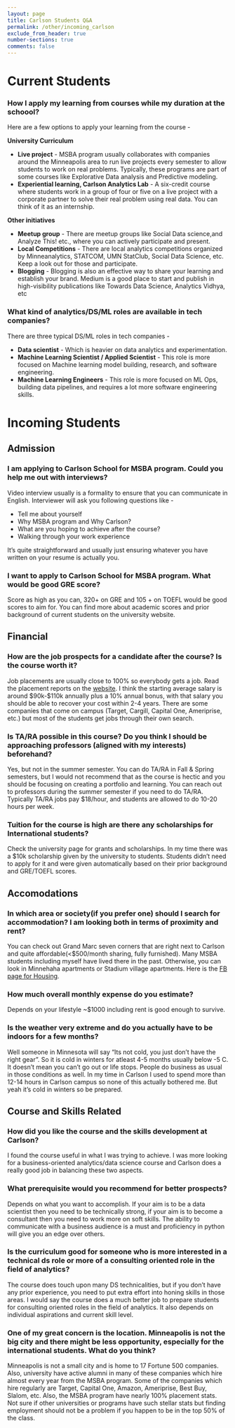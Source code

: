 ```yaml
---
layout: page
title: Carlson Students Q&A
permalink: /other/incoming_carlson
exclude_from_header: true
number-sections: true
comments: false
---
```


# Current Students
::: {.callout-note icon=false collapse="true"}
### **How I apply my learning from courses while my duration at the schoool?**

Here are a few options to apply your learning from the course - 

**University Curriculum**

- **Live project** - MSBA program usually collaborates with companies around the Minneapolis area to run live projects every semester to allow students to work on real problems. Typically, these programs are part of some courses like Explorative Data analysis and Predictive modeling. 
- **Experiential learning, Carlson Analytics Lab** - A six-credit course where students work in a group of four or five on a live project with a corporate partner to solve their real problem using real data. You can think of it as an internship.

**Other initiatives**

- **Meetup group**  - There are meetup groups like Social Data science,and Analyze This! etc., where you can actively participate and present.
- **Local Competitions**  - There are local analytics competitions organized by Minneanalytics, STATCOM, UMN StatClub, Social Data Science, etc. Keep a look out for those and participate.
- **Blogging** - Blogging is also an effective way to share your learning and establish your brand. Medium is a good place to start and publish in high-visibility publications like Towards Data Science, Analytics Vidhya, etc

:::


::: {.callout-note icon=false collapse="true"}
### **What kind of analytics/DS/ML roles are available in tech companies?**

There are three typical DS/ML roles in tech companies - 

* **Data scientist** - Which is heavier on data analytics and experimentation. 
* **Machine Learning Scientist / Applied Scientist** - This role is more focused on Machine learning model building, research, and software engineering.
* **Machine Learning Engineers** - This role is more focused on ML Ops, building data pipelines, and requires a lot more software engineering skills.
:::

# Incoming Students
## Admission
::: {.callout-note icon=false collapse="true"}
### **I am applying to Carlson School for MSBA program. Could you help me out with interviews?**

Video interview usually is a formality to ensure that you can communicate in English. Interviewer will ask you following questions like - 

- Tell me about yourself
- Why MSBA program and Why Carlson? 
- What are you hoping to achieve after the course? 
- Walking through your work experience

It's quite straightforward and usually just ensuring whatever you have written on your resume is actually you.
:::

::: {.callout-note icon=false collapse="true"}
### **I want to apply to Carlson School for MSBA program. What would be good GRE score?**

Score as high as you can, 320+ on GRE and 105 + on TOEFL would be good scores to aim for. You can find more about academic scores and prior background of current students on the university website.
:::

## Financial

::: {.callout-note icon=false collapse="true"}
### **How are the job prospects for a candidate after the course? Is the course worth it?**
Job placements are usually close to 100% so everybody gets a job. Read the placement reports on the [website](https://carlsonschool.umn.edu/degrees/master-science-in-business-analytics/advance-your-career-in-business-analytics). I think the starting average salary is around $90k-$110k annually plus a 10% annual bonus, with that salary you should be able to recover your cost within 2-4 years. There are some companies that come on campus (Target, Cargill, Capital One, Ameriprise, etc.) but most of the students get jobs through their own search.
:::

::: {.callout-note icon=false collapse="true"}
### **Is TA/RA possible in this course? Do you think I should be approaching professors (aligned with my interests) beforehand?**
Yes, but not in the summer semester. You can do TA/RA in Fall & Spring semesters, but I would not recommend that as the course is hectic and you should be focusing on creating a portfolio and learning. You can reach out to professors during the summer semester if you need to do TA/RA. Typically TA/RA jobs pay $18/hour, and students are allowed to do 10-20 hours per week.
:::

::: {.callout-note icon=false collapse="true"}
### **Tuition for the course is high are there any scholarships for International students?**
Check the university page for grants and scholarships. In my time there was a $10k scholarship given by the university to students. Students didn't need to apply for it and were given automatically based on their prior background and GRE/TOEFL scores.
:::

## Accomodations

::: {.callout-note icon=false collapse="true"}
### **In which area or society(if you prefer one) should I search for accommodation? I am looking both in terms of proximity and rent?**
 You can check out Grand Marc seven corners that are right next to Carlson and quite affordable(<$500/month sharing, fully furnished). Many MSBA students including myself have lived there in the past. Otherwise, you can look in Minnehaha apartments or Stadium village apartments. Here is the [FB page for Housing](https://www.facebook.com/groups/umnhousing/).
:::

::: {.callout-note icon=false collapse="true"}
### **How much overall monthly expense do you estimate?**
Depends on your lifestyle ~$1000 including rent is good enough to survive.
:::

::: {.callout-note icon=false collapse="true"}
### **Is the weather very extreme and do you actually have to be indoors for a few months?**
 Well someone in Minnesota will say "Its not cold, you just don’t have the right gear". So it is cold in winters for atleast 4-5 months usually below -5 C. It doesn't mean you can't go out or life stops. People do business as usual in those conditions as well. In my time in Carlson I used to spend more than 12-14 hours in Carlson campus so none of this actually bothered me. But yeah it's cold in winters so be prepared.
:::

## Course and Skills Related
::: {.callout-note icon=false collapse="true"}
### **How did you like the course and the skills development at Carlson?**
I found the course useful in what I was trying to achieve. I was more looking for a business-oriented analytics/data science course and Carlson does a really good job in balancing these two aspects.
:::

::: {.callout-note icon=false collapse="true"}
### **What prerequisite would you recommend for better prospects?**
Depends on what you want to accomplish. If your aim is to be a data scientist then you need to be technically strong, if your aim is to become a consultant then you need to work more on soft skills. The ability to communicate with a business audience is a must and proficiency in python will give you an edge over others.
:::

::: {.callout-note icon=false collapse="true"}
### **Is the curriculum good for someone who is more interested in a technical ds role or more of a consulting oriented role in the field of analytics?**
The course does touch upon many DS technicalities, but if you don't have any prior experience, you need to put extra effort into honing skills in those areas. I would say the course does a much better job to prepare students for consulting oriented roles in the field of analytics. It also depends on individual aspirations and current skill level.
:::

::: {.callout-note icon=false collapse="true"}
### **One of my great concern is the location. Minneapolis is not the big city and there might be less opportunity, especially for the international students. What do you think?**
Minneapolis is not a small city and is home to 17 Fortune 500 companies. Also, university have active alumni in many of these companies which hire almost every year from the MSBA program. Some of the companies which hire regularly are Target, Capital One, Amazon, Ameriprise, Best Buy, Slalom, etc. Also, the MSBA program have nearly 100% placement stats. Not sure if other universities or programs have such stellar stats but finding employment should not be a problem if you happen to be in the top 50% of the class.
:::


